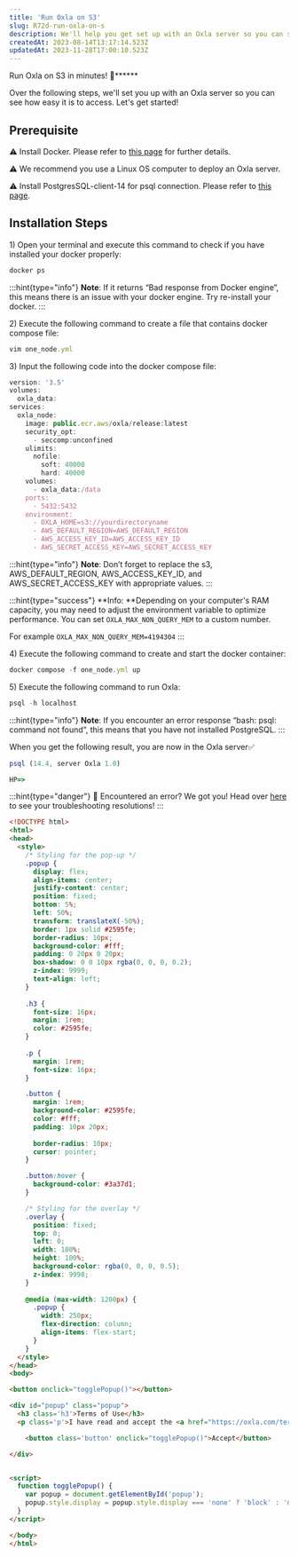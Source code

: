 ```yaml
---
title: 'Run Oxla on S3'
slug: R72d-run-oxla-on-s
description: We'll help you get set up with an Oxla server so you can see how easy it is to access and run Oxla on S3 today!
createdAt: 2023-08-14T13:17:14.523Z
updatedAt: 2023-11-28T17:00:10.523Z
---
```


Run Oxla on S3 in minutes! 🎊******

Over the following steps, we'll set you up with an Oxla server so you can see how easy it is to access. Let's get started!

## Prerequisite

⚠️ Install Docker. Please refer to [this page](https://docs.docker.com/engine/install/) for further details.

⚠️ We recommend you use a Linux OS computer to deploy an Oxla server.

⚠️ Install PostgresSQL-client-14 for psql connection. Please refer to [this page](https://www.postgresql.org/download/).&#x20;

## Installation Steps

1\) Open your terminal and execute this command to check if you have installed your docker properly:

```typescript
docker ps
```

:::hint{type="info"}
**Note**: If it returns “Bad response from Docker engine”, this means there is an issue with your docker engine. Try re-install your docker.
:::

2\) Execute the following command to create a file that contains docker compose file:

```typescript
vim one_node.yml
```

3\) Input the following code into the docker compose file:

```typescript
version: '3.5'
volumes:
  oxla_data:
services:
  oxla_node:
    image: public.ecr.aws/oxla/release:latest
    security_opt:
      - seccomp:unconfined
    ulimits:
      nofile:
        soft: 40000
        hard: 40000
    volumes:
      - oxla_data:/data
    ports:
      - 5432:5432
    environment:
      - OXLA_HOME=s3://yourdirectoryname
      - AWS_DEFAULT_REGION=AWS_DEFAULT_REGION
      - AWS_ACCESS_KEY_ID=AWS_ACCESS_KEY_ID
      - AWS_SECRET_ACCESS_KEY=AWS_SECRET_ACCESS_KEY

```

:::hint{type="info"}
**Note**: Don’t forget to replace the s3, AWS\_DEFAULT\_REGION, AWS\_ACCESS\_KEY\_ID, and AWS\_SECRET\_ACCESS\_KEY with appropriate values.&#x20;
:::

:::hint{type="success"}
**Info: **Depending on your computer's RAM capacity, you may need to adjust the environment variable to optimize performance. You can set `OXLA_MAX_NON_QUERY_MEM` to a custom number.&#x20;

For example `OXLA_MAX_NON_QUERY_MEM=4194304`
:::

4\) Execute the following command to create and start the docker container:

```typescript
docker compose -f one_node.yml up
```

5\) Execute the following command to run Oxla:

```typescript
psql -h localhost
```

:::hint{type="info"}
**Note**: If you encounter an error response “bash: psql: command not found“, this means that you have not installed PostgreSQL.&#x20;
:::

When you get the following result, you are now in the Oxla server✅

```typescript
psql (14.4, server Oxla 1.0)

HP=>
```

:::hint{type="danger"}
🚧 Encountered an error? We got you! Head over [here](https://docs.oxla.com/error-handling) to see your troubleshooting resolutions!
:::

```html
<!DOCTYPE html>
<html>
<head>
  <style>
    /* Styling for the pop-up */
    .popup {
      display: flex;
      align-items: center;
      justify-content: center;
      position: fixed;
      bottom: 5%;
      left: 50%;
      transform: translateX(-50%);
      border: 1px solid #2595fe;
      border-radius: 10px;
      background-color: #fff;
      padding: 0 20px 0 20px;
      box-shadow: 0 0 10px rgba(0, 0, 0, 0.2);
      z-index: 9999;
      text-align: left;
    }
  
    .h3 {
      font-size: 16px;
      margin: 1rem;
      color: #2595fe;
    }
    
    .p {
      margin: 1rem;
      font-size: 16px;
    }

    .button {
      margin: 1rem;
      background-color: #2595fe;
      color: #fff;
      padding: 10px 20px;
      
      border-radius: 10px;
      cursor: pointer;
    }

    .button:hover {
      background-color: #3a37d1;
    }

    /* Styling for the overlay */
    .overlay {
      position: fixed;
      top: 0;
      left: 0;
      width: 100%;
      height: 100%;
      background-color: rgba(0, 0, 0, 0.5);
      z-index: 9998;
    }
    
    @media (max-width: 1200px) {
      .popup {
        width: 250px;
        flex-direction: column;
        align-items: flex-start;
      }
    }
  </style>
</head>
<body>

<button onclick="togglePopup()"></button>

<div id="popup" class="popup">
  <h3 class='h3'>Terms of Use</h3>
  <p class='p'>I have read and accept the <a href="https://oxla.com/terms-of-use/"style="TEXT-DECORATION: underline">Terms of Use</a> </p>

    <button class='button' onclick="togglePopup()">Accept</button>

</div>


<script>
  function togglePopup() {
    var popup = document.getElementById('popup');
    popup.style.display = popup.style.display === 'none' ? 'block' : 'none';
  }
</script>

</body>
</html>

```

